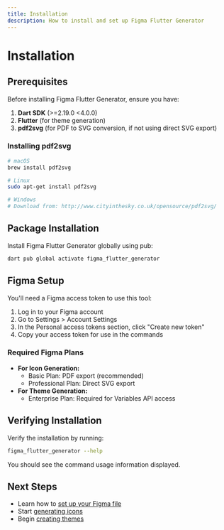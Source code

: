 ```yaml
---
title: Installation
description: How to install and set up Figma Flutter Generator
---
```


# Installation

## Prerequisites

Before installing Figma Flutter Generator, ensure you have:

1. **Dart SDK** (>=2.19.0 <4.0.0)
2. **Flutter** (for theme generation)
3. **pdf2svg** (for PDF to SVG conversion, if not using direct SVG export)

### Installing pdf2svg

```bash
# macOS
brew install pdf2svg

# Linux
sudo apt-get install pdf2svg

# Windows
# Download from: http://www.cityinthesky.co.uk/opensource/pdf2svg/
```

## Package Installation

Install Figma Flutter Generator globally using pub:

```bash
dart pub global activate figma_flutter_generator
```

## Figma Setup

You'll need a Figma access token to use this tool:

1. Log in to your Figma account
2. Go to Settings > Account Settings
3. In the Personal access tokens section, click "Create new token"
4. Copy your access token for use in the commands

### Required Figma Plans

- **For Icon Generation:**
  - Basic Plan: PDF export (recommended)
  - Professional Plan: Direct SVG export
- **For Theme Generation:**
  - Enterprise Plan: Required for Variables API access

## Verifying Installation

Verify the installation by running:

```bash
figma_flutter_generator --help
```

You should see the command usage information displayed.

## Next Steps

- Learn how to [set up your Figma file](./figma-setup)
- Start [generating icons](./icons)
- Begin [creating themes](./variables)

``` 